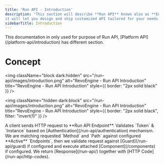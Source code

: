 ```yaml
---
title: 'Run API - Introduction'
description: 'This section will describe **Run API** known also as **Endpoints**,
it will let you design and ship customized API tailored for your needs.'
sidebarTitle: Introduction
---
```


<Note>
    This documentation in only used for purpose of Run API, [Platform API](/platform-api/introduction) has different section.
</Note>

# Concept

<img
    className="block dark:hidden"
    src="/run-api/images/introduction.png"
    alt="RevoEngine - Run API Introduction"
    title="RevoEngine - Run API Introduction"
    style={{ border: "2px solid black" }}
/>

<img
    className="hidden dark:block"
    src="/run-api/images/introduction.png"
    alt="RevoEngine - Run API Introduction"
    title="RevoEngine - Run API Introduction"
    style={{ border: "2px solid black", filter: "invert(1)" }}
/>

<Steps>
    <Step title="Firstly">
        A client sends HTTP request to **Run API Endpoint**.
    </Step>
    <Step title="Secondly">
        Validates `Token` & `Instance` based on [Authentication](/run-api/authentication) mechanism.
    </Step>
    <Step title="Moreover">
        We are matching requested `Method` and `Path` against configured **Active** `Endpoints`, then we validate request against [Guard](/run-api/guard) if configured and execute attached [Component](/components) if configured.
    </Step>
    <Step title="Lastly">
        We return [Response](/run-api/) together with [HTTP Code](/run-api/http-codes).
    </Step>
</Steps>
